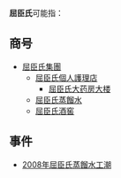 '''屈臣氏'''可能指：
==商号==
*[[屈臣氏集團|屈臣氏集團]]
**[[屈臣氏個人護理店|屈臣氏個人護理店]]
***[[屈臣氏大药房大楼|屈臣氏大药房大楼]]
**[[屈臣氏蒸餾水|屈臣氏蒸餾水]]
**[[屈臣氏酒窖|屈臣氏酒窖]]

==事件==
* [[2008年屈臣氏蒸餾水工潮|2008年屈臣氏蒸餾水工潮]]
{{消歧义|cat=三字消歧义}}